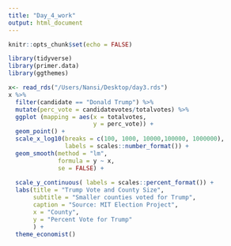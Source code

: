 ```yaml
---
title: "Day_4_work"
output: html_document
---
```


```r
knitr::opts_chunk$set(echo = FALSE)
```
```r
library(tidyverse)
library(primer.data)
library(ggthemes)
```

```r
x<- read_rds("/Users/Nansi/Desktop/day3.rds")
x %>%
  filter(candidate == "Donald Trump") %>%
  mutate(perc_vote = candidatevotes/totalvotes) %>%
  ggplot (mapping = aes(x = totalvotes,
                        y = perc_vote)) + 
  geom_point() +
  scale_x_log10(breaks = c(100, 1000, 10000,100000, 1000000),
                labels = scales::number_format()) +
  geom_smooth(method = "lm", 
              formula = y ~ x, 
              se = FALSE) +
  
  scale_y_continuous( labels = scales::percent_format()) +
  labs(title = "Trump Vote and County Size",
       subtitle = "Smaller counties voted for Trump",
       caption = "Source: MIT Election Project",
       x = "County",
       y = "Percent Vote for Trump"
       ) +
  theme_economist() 
  

```


